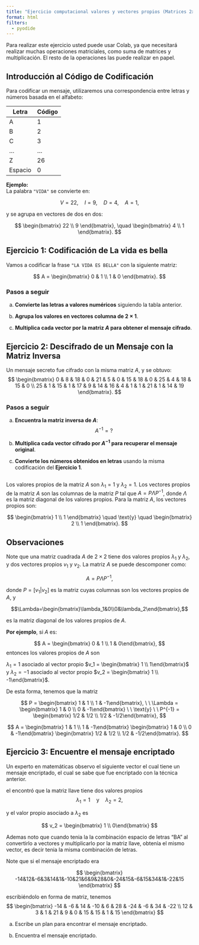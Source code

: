 ```yaml
---
title: "Ejercicio computacional valores y vectores propios (Matrices 2x2)"
format: html
filters:
  - pyodide
---
```


Para realizar este ejercicio usted puede usar Colab, ya que necesitará realizar muchas operaciones matriciales, como suma de matrices y multiplicación. El resto de la operaciones las puede realizar en papel.


## Introducción al Código de Codificación

Para codificar un mensaje, utilizaremos una correspondencia entre letras y números basada en el alfabeto:

| Letra  | Código |
|--------|--------|
| A      | 1      |
| B      | 2      |
| C      | 3      |
| ...    | ...    |
| Z      | 26     |
| Espacio | 0     |

**Ejemplo:**  
La palabra `"VIDA"` se convierte en:

$$
V = 22, \quad I = 9, \quad D = 4, \quad A = 1,
$$

y se agrupa en vectores de dos en dos:

$$
\begin{bmatrix} 22 \\ 9 \end{bmatrix}, \quad \begin{bmatrix} 4 \\ 1 \end{bmatrix}.
$$

## Ejercicio 1: Codificación de La vida es bella

Vamos a codificar la frase `"LA VIDA ES BELLA"` con la siguiente matriz:

$$
A = \begin{bmatrix} 0 & 1 \\ 1 & 0 \end{bmatrix}.
$$

### Pasos a seguir
a. **Convierte las letras a valores numéricos** siguiendo la tabla anterior.  

b. **Agrupa los valores en vectores columna de $2 \times 1$**.  

c. **Multiplica cada vector por la matriz $A$ para obtener el mensaje cifrado**.  



## Ejercicio 2: Descifrado de un Mensaje con la Matriz Inversa

Un mensaje secreto fue cifrado con la misma matriz $A$, y se obtuvo:
$$
\begin{bmatrix}
0 & 8 & 18 & 0 & 21 & 5 & 0 & 15 & 18 & 0 & 25 & 4 & 18 & 15 & 0 \\
25 & 1 & 15 & 1 & 17 & 9 & 14 & 16 & 4 & 1 & 1 & 21 & 1 & 14 & 19
\end{bmatrix}.
$$


### Pasos a seguir

a. **Encuentra la matriz inversa de $A$**:  
   $$
   A^{-1} = ?
   $$

b. **Multiplica cada vector cifrado por $A^{-1}$ para recuperar el mensaje original**.  

c. **Convierte los números obtenidos en letras** usando la misma codificación del **Ejercicio 1**.  

## 

Los valores propios de la matriz $A$ son $\lambda_1 = 1$ y $\lambda_2 = 1$.
Los vectores propios de la matriz $A$ son las columnas de la matriz $P$ tal que $A = P \Lambda P^{-1}$, donde $\Lambda$ es la matriz diagonal de los valores propios. Para la matriz $A$, los vectores propios son:

$$
\begin{bmatrix}
1 \\
1
\end{bmatrix}
\quad \text{y} \quad
\begin{bmatrix}
2 \\
1
\end{bmatrix}.
$$





## Observaciones

Note que una matriz cuadrada $A$ de $2 \times 2$ tiene dos valores propios $\lambda_1$ y $\lambda_2$, y dos vectores propios $v_1$ y $v_2$. La matriz $A$ se puede descomponer como:

$$
A = P \Lambda P^{-1},
$$


donde $P=[v_1|v_2]$ es la matriz cuyas columnas son los vectores propios de $A$,  y 

$$\Lambda=\begin{bmatrix}\lambda_1&0\\0&\lambda_2\end{bmatrix},$$

es la matriz diagonal de los valores propios de $A$. 


**Por ejemplo**, si $A$ es:

$$
A = \begin{bmatrix} 0 & 1 \\ 1 & 0\end{bmatrix},
$$
entonces los valores propios de $A$ son 

$\lambda_1 = 1$ asociado al vector propio
$v_1 = \begin{bmatrix} 1 \\ 1\end{bmatrix}$    y    $\lambda_2 = -1$ asociado al vector propio $v_2 = \begin{bmatrix} 1 \\ -1\end{bmatrix}$. 

De esta forma, tenemos que la matriz

$$
P = \begin{bmatrix} 1 & 1 \\ 1 & -1\end{bmatrix},
\ \
\Lambda = \begin{bmatrix} 1 & 0 \\ 0 & -1\end{bmatrix}
\ \ 
\text{y} \ \
P^{-1} = \begin{bmatrix} 1/2 & 1/2 \\ 1/2 & -1/2\end{bmatrix},
$$

$$
A = \begin{bmatrix} 1 & 1 \\ 1 & -1\end{bmatrix} \begin{bmatrix} 1 & 0 \\ 0 & -1\end{bmatrix} \begin{bmatrix} 1/2 & 1/2 \\ 1/2 & -1/2\end{bmatrix}.
$$ 

## Ejercicio 3: Encuentre el mensaje encriptado

Un experto en matemáticas observo el siguiente vector el cual tiene un mensaje encriptado, el cual se sabe que fue encriptado con la técnica anterior. 

el encontró que la matriz llave tiene dos valores propios
$$\lambda_1 = 1 \quad \text{y} \quad \lambda_2 = 2,$$

y el valor propio asociado a $\lambda_2$ es 

$$
v_2 = \begin{bmatrix} 1 \\ 0\end{bmatrix}
$$

Ademas noto que cuando tenia la la combinación espacio de letras "BA" al convertirlo a vectores y multiplicarlo por la matriz llave, obtenía el mismo vector, es decir tenia la misma combinación de letras.


Note que si el mensaje encriptado era

$$
\begin{bmatrix}
-14&12&-6&3&14&1&-10&21&6&9&28&0&-24&15&-6&15&34&1&-22&15
\end{bmatrix}
$$

escribiéndolo en forma de matriz, tenemos
$$
\begin{bmatrix}
-14 & -6 & 14 & -10 & 6 & 28 & -24 & -6 & 34 & -22 \\
12 & 3 & 1 & 21 & 9 & 0 & 15 & 15 & 1 & 15
\end{bmatrix}
$$

a. Escribe un plan para encontrar el mensaje encriptado.

b. Encuentra el mensaje encriptado.
